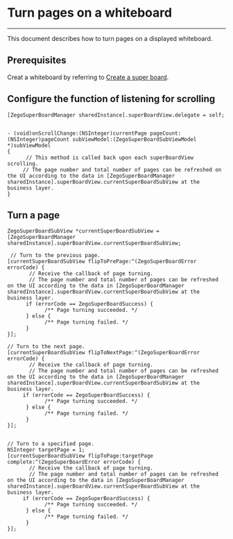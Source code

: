 # Turn pages on a whiteboard

- - -

This document describes how to turn pages on a displayed whiteboard.

## Prerequisites

Creat a whiteboard by referring to [Create a super board](../Quick%20start/Create%20white%20board.mdx).


## Configure the function of listening for scrolling

```objc
[ZegoSuperBoardManager sharedInstance].superBoardView.delegate = self;


- (void)onScrollChange:(NSInteger)currentPage pageCount:(NSInteger)pageCount subViewModel:(ZegoSuperBoardSubViewModel *)subViewModel
{
      // This method is called back upon each superBoardView scrolling.
     // The page number and total number of pages can be refreshed on the UI according to the data in [ZegoSuperBoardManager sharedInstance].superBoardView.currentSuperBoardSubView at the business layer.  
}
```

## Turn a page
```objc
ZegoSuperBoardSubView *currentSuperBoardSubView = [ZegoSuperBoardManager sharedInstance].superBoardView.currentSuperBoardSubView;

 // Turn to the previous page.
[currentSuperBoardSubView flipToPrePage:^(ZegoSuperBoardError errorCode) {
       // Receive the callback of page turning.
       // The page number and total number of pages can be refreshed on the UI according to the data in [ZegoSuperBoardManager sharedInstance].superBoardView.currentSuperBoardSubView at the business layer.   
      if (errorCode == ZegoSuperBoardSuccess) {
            /** Page turning succeeded. */
      } else {
            /** Page turning failed. */
      } 
}];

// Turn to the next page.
[currentSuperBoardSubView flipToNextPage:^(ZegoSuperBoardError errorCode) {
       // Receive the callback of page turning.
       // The page number and total number of pages can be refreshed on the UI according to the data in [ZegoSuperBoardManager sharedInstance].superBoardView.currentSuperBoardSubView at the business layer.
     if (errorCode == ZegoSuperBoardSuccess) {
            /** Page turning succeeded. */
      } else {
            /** Page turning failed. */
      }        
}];


// Turn to a specified page.
NSInteger targetPage = 1;
[currentSuperBoardSubView flipToPage:targetPage complete:^(ZegoSuperBoardError errorCode) {
       // Receive the callback of page turning.
       // The page number and total number of pages can be refreshed on the UI according to the data in [ZegoSuperBoardManager sharedInstance].superBoardView.currentSuperBoardSubView at the business layer.
     if (errorCode == ZegoSuperBoardSuccess) {
            /** Page turning succeeded. */
      } else {
            /** Page turning failed. */
      }   
}];
```
